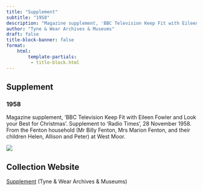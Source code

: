 ```yaml
---
title: "Supplement"
subtitle: "1958"
description: "Magazine supplement, 'BBC Television Keep Fit with Eileen Fowler and Look your Best for Christmas'. Supplement to 'Radio Times', 28 November 1958. From the Fenton household (Mr Billy Fenton, Mrs Marion Fenton, and their children Helen, Allison and Peter) at West Moor."
author: "Tyne & Wear Archives & Museums"
draft: false
title-block-banner: false
format:
    html:
        template-partials:
         - title-block.html
---
```

## Supplement
### 1958
Magazine supplement, 'BBC Television Keep Fit with Eileen Fowler and Look your Best for Christmas'. Supplement to 'Radio Times', 28 November 1958. From the Fenton household (Mr Billy Fenton, Mrs Marion Fenton, and their children Helen, Allison and Peter) at West Moor.

::: {.column-margin}
<img src="/full/400,/0/default.jpg">

:::

## Collection Website
<a href="https://collectionssearchtwmuseums.org.uk/#details=ecatalogue.551454"/>Supplement</a> (Tyne & Wear Archives & Museums)

